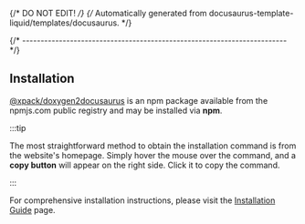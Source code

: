 {/* DO NOT EDIT! */}
{/* Automatically generated from docusaurus-template-liquid/templates/docusaurus. */}


{/* ------------------------------------------------------------------------ */}

<ProjectOverview />

## Installation

[@xpack/doxygen2docusaurus](https://www.npmjs.com/package/@xpack/doxygen2docusaurus) is an npm package available
from the npmjs.com public registry and may be installed via **npm**.

:::tip

The most straightforward method to obtain the installation command is from the website's homepage.
Simply hover the mouse over the command, and a **copy button** will appear on
the right side. Click it to copy the command.

:::

For comprehensive installation instructions, please visit the
[Installation Guide](/docs/install/) page.
